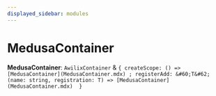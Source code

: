 ```yaml
---
displayed_sidebar: modules
---
```



# MedusaContainer

 **MedusaContainer**: `AwilixContainer` & ``{ createScope: () => [MedusaContainer](MedusaContainer.mdx) ; registerAdd: &#60;T&#62;(name: string, registration: T) => [MedusaContainer](MedusaContainer.mdx)  }``
